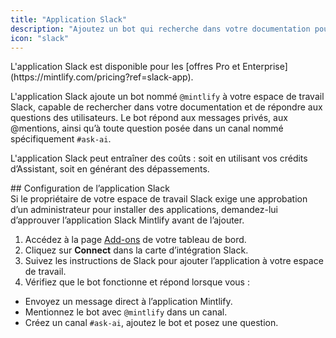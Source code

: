 ```yaml
---
title: "Application Slack"
description: "Ajoutez un bot qui recherche dans votre documentation pour répondre aux questions dans votre espace de travail Slack"
icon: "slack"
---
```


<Info>
  L'application Slack est disponible pour les [offres Pro et Enterprise](https://mintlify.com/pricing?ref=slack-app).
</Info>

L'application Slack ajoute un bot nommé `@mintlify` à votre espace de travail Slack, capable de rechercher dans votre documentation et de répondre aux questions des utilisateurs. Le bot répond aux messages privés, aux @mentions, ainsi qu’à toute question posée dans un canal nommé spécifiquement `#ask-ai`.

L'application Slack peut entraîner des coûts : soit en utilisant vos crédits d’Assistant, soit en générant des dépassements.



<div id="setting-up-the-slack-app">
  ## Configuration de l’application Slack
</div>

<Note>
  Si le propriétaire de votre espace de travail Slack exige une approbation d’un administrateur pour installer des applications, demandez-lui d’approuver l’application Slack Mintlify avant de l’ajouter.
</Note>

1. Accédez à la page [Add-ons](https://dashboard.mintlify.com/products/addons) de votre tableau de bord.
2. Cliquez sur **Connect** dans la carte d’intégration Slack.
3. Suivez les instructions de Slack pour ajouter l’application à votre espace de travail.
4. Vérifiez que le bot fonctionne et répond lorsque vous :
  - Envoyez un message direct à l’application Mintlify.
  - Mentionnez le bot avec `@mintlify` dans un canal.
  - Créez un canal `#ask-ai`, ajoutez le bot et posez une question.
